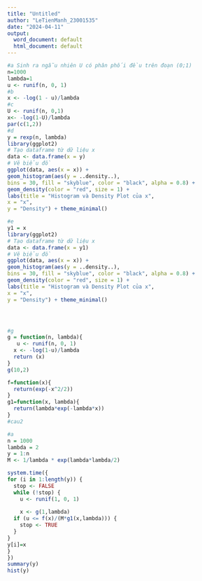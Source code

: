 ---
title: "Untitled"
author: "LeTienManh_23001535"
date: "2024-04-11"
output:
  word_document: default
  html_document: default
---
```{r}
#a Sinh ra ngẫu nhiên U có phân phối đều trên đoạn (0;1)
n=1000
lambda=1
u <- runif(n, 0, 1)
#b
x <- -log(1 - u)/lambda
#c
U <- runif(n, 0,1)
x<- -log(1-U)/lambda
par(c(1,2))
#d
y = rexp(n, lambda)
library(ggplot2)
# Tạo dataframe từ dữ liệu x
data <- data.frame(x = y)
# Vẽ biểu đồ
ggplot(data, aes(x = x)) +
geom_histogram(aes(y = ..density..),
bins = 30, fill = "skyblue", color = "black", alpha = 0.8) +
geom_density(color = "red", size = 1) +
labs(title = "Histogram và Density Plot của x",
x = "x",
y = "Density") + theme_minimal()

#e 
y1 = x
library(ggplot2)
# Tạo dataframe từ dữ liệu x
data <- data.frame(x = y1)
# Vẽ biểu đồ
ggplot(data, aes(x = x)) +
geom_histogram(aes(y = ..density..),
bins = 30, fill = "skyblue", color = "black", alpha = 0.8) +
geom_density(color = "red", size = 1) +
labs(title = "Histogram và Density Plot của x",
x = "x",
y = "Density") + theme_minimal()




#g
g = function(n, lambda){
   u <- runif(n, 0, 1)
  x <- -log(1-u)/lambda
  return (x)
}
g(10,2)

f=function(x){
  return(exp(-x^2/2))
}
g1=function(x, lambda){
  return(lambda*exp(-lambda*x))
}
#cau2

#a
n = 1000
lambda = 2
y = 1:n
M <- 1/lambda * exp(lambda*lambda/2)

system.time({
for (i in 1:length(y)) {
  stop <- FALSE
  while (!stop) {
    u <- runif(1, 0, 1)
    
    x <- g(1,lambda)
  if (u <= f(x)/(M*g1(x,lambda))) {
    stop <- TRUE
  }
}
y[i]=x
}
})
summary(y)
hist(y)
```